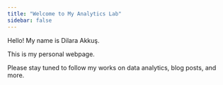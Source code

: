 ---
title: "Welcome to My Analytics Lab"
sidebar: false 
---

Hello! My name is Dilara Akkuş.

This is my personal webpage.

Please stay tuned to follow my works on data analytics, blog posts, and more.

